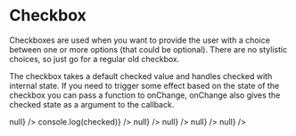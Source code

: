 
<Meta title="Forms|Checkbox" component={Checkbox} />

# Checkbox

Checkboxes are used when you want to provide the user with a choice between one or more options (that could be optional). There are no stylistic choices, so just go for a regular old checkbox.

The checkbox takes a default checked value and handles checked with internal state. If you need to trigger some effect based on the state of the checkbox you can pass a function to onChange, onChange also gives the checked state as a argument to the callback.

<Preview>
  <Story name="All">
    <ExampleContainer>
      <Checkbox label="Checkbox" onChange={() => null} />
      <Checkbox label="Logs checked on change" onChange={(checked) => console.log(checked)} />
      <Checkbox label="Default checked" isChecked={true} onChange={() => null} />
      <Checkbox label="Disabled" disabled={true} onChange={() => null} />
      <Checkbox label="Disabled and checked" disabled={true} isChecked={true} onChange={() => null} />
      <Checkbox label="Error" error={true} onChange={() => null} />
    </ExampleContainer>
  </Story>
</Preview>

<Props of={Checkbox} />
